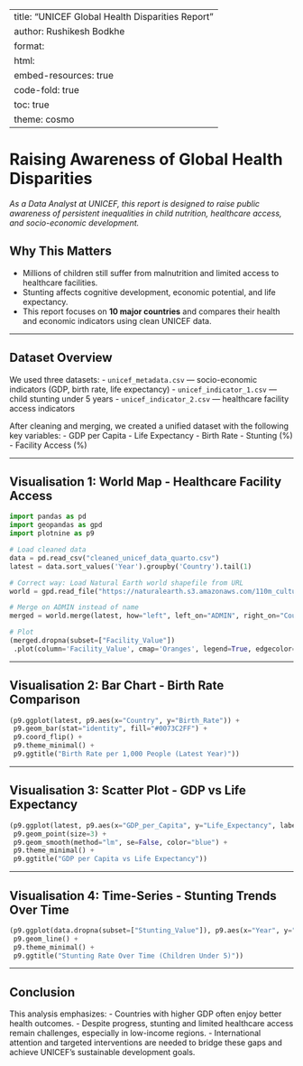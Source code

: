 
---
title: "UNICEF Global Health Disparities Report"
author: Rushikesh Bodkhe
format:
  html:
    embed-resources: true
    code-fold: true
    toc: true
    theme: cosmo
---

# **Raising Awareness of Global Health Disparities**
_As a Data Analyst at UNICEF, this report is designed to raise public awareness of persistent inequalities in child nutrition, healthcare access, and socio-economic development._

## **Why This Matters**
- Millions of children still suffer from malnutrition and limited access to healthcare facilities.
- Stunting affects cognitive development, economic potential, and life expectancy.
- This report focuses on **10 major countries** and compares their health and economic indicators using clean UNICEF data.

---

## **Dataset Overview**

We used three datasets:
- `unicef_metadata.csv` — socio-economic indicators (GDP, birth rate, life expectancy)
- `unicef_indicator_1.csv` — child stunting under 5 years
- `unicef_indicator_2.csv` — healthcare facility access indicators

After cleaning and merging, we created a unified dataset with the following key variables:
- GDP per Capita
- Life Expectancy
- Birth Rate
- Stunting (%)
- Facility Access (%)

---

## **Visualisation 1: World Map - Healthcare Facility Access**

```python
import pandas as pd
import geopandas as gpd
import plotnine as p9

# Load cleaned data
data = pd.read_csv("cleaned_unicef_data_quarto.csv")
latest = data.sort_values('Year').groupby('Country').tail(1)

# Correct way: Load Natural Earth world shapefile from URL
world = gpd.read_file("https://naturalearth.s3.amazonaws.com/110m_cultural/ne_110m_admin_0_countries.zip")

# Merge on ADMIN instead of name
merged = world.merge(latest, how="left", left_on="ADMIN", right_on="Country")

# Plot
(merged.dropna(subset=["Facility_Value"])
 .plot(column='Facility_Value', cmap='Oranges', legend=True, edgecolor='black', figsize=(12,6)))
```

---

## **Visualisation 2: Bar Chart - Birth Rate Comparison**

```python
(p9.ggplot(latest, p9.aes(x="Country", y="Birth_Rate")) +
 p9.geom_bar(stat="identity", fill="#0073C2FF") +
 p9.coord_flip() +
 p9.theme_minimal() +
 p9.ggtitle("Birth Rate per 1,000 People (Latest Year)"))
```

---

## **Visualisation 3: Scatter Plot - GDP vs Life Expectancy**

```python
(p9.ggplot(latest, p9.aes(x="GDP_per_Capita", y="Life_Expectancy", label="Country")) +
 p9.geom_point(size=3) +
 p9.geom_smooth(method="lm", se=False, color="blue") +
 p9.theme_minimal() +
 p9.ggtitle("GDP per Capita vs Life Expectancy"))
```

---

## **Visualisation 4: Time-Series - Stunting Trends Over Time**

```python
(p9.ggplot(data.dropna(subset=["Stunting_Value"]), p9.aes(x="Year", y="Stunting_Value", color="Country")) +
 p9.geom_line() +
 p9.theme_minimal() +
 p9.ggtitle("Stunting Rate Over Time (Children Under 5)"))
```

---

## **Conclusion**

This analysis emphasizes:
- Countries with higher GDP often enjoy better health outcomes.
- Despite progress, stunting and limited healthcare access remain challenges, especially in low-income regions.
- International attention and targeted interventions are needed to bridge these gaps and achieve UNICEF’s sustainable development goals.
